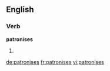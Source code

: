 ==English==

===Verb===
'''patronises'''

# {{third-person singular of|[[patronise]]}}

[[de:patronises]]
[[fr:patronises]]
[[vi:patronises]]